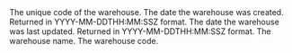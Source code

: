 <Expandable title="Warehouse">

  <ResponseField name="id" type="string">
    The unique code of the warehouse.
  </ResponseField>

  <ResponseField name="created_date" type="string">
    The date the warehouse was created. Returned in YYYY-MM-DDTHH:MM:SSZ format.
  </ResponseField>

  <ResponseField name="updated_date" type="string">
    The date the warehouse was last updated. Returned in YYYY-MM-DDTHH:MM:SSZ format.
  </ResponseField>

  <ResponseField name="name" type="string">
    The warehouse name.
  </ResponseField>

  <ResponseField name="code" type="string or null">
    The warehouse code.
  </ResponseField>

</Expandable>

